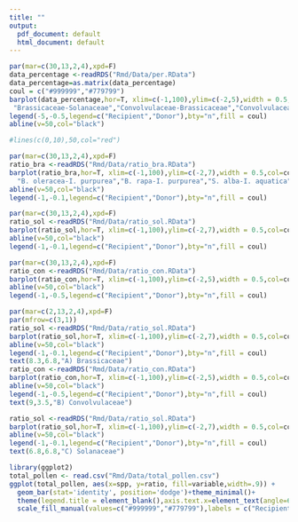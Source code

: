 ```yaml
---
title: ""
output:
  pdf_document: default
  html_document: default
---
```

```r
par(mar=c(30,13,2,4),xpd=F)
data_percentage <-readRDS("Rmd/Data/per.RData")
data_percentage=as.matrix(data_percentage)
coul = c("#999999","#779799")
barplot(data_percentage,hor=T, xlim=c(-1,100),ylim=c(-2,5),width = 0.5,col=coul ,space=0.5, border="white",srt=80,las=1,cex.axis=1,cex.names=1,names=c("Brassicaceae-Convolvulaceae",
 "Brassicaceae-Solanaceae","Convolvulaceae-Brassicaceae","Convolvulaceae-Solanaceae","Solanaceae-Convolvulaceae","Solanaceae-Brassicaceae"))
legend(-5,-0.5,legend=c("Recipient","Donor"),bty="n",fill = coul)
abline(v=50,col="black")

#lines(c(0,10),50,col="red")
```
\newpage
```r
par(mar=c(30,13,2,4),xpd=F)
ratio_bra <-readRDS("Rmd/Data/ratio_bra.RData")
barplot(ratio_bra,hor=T, xlim=c(-1,100),ylim=c(-2,7),width = 0.5,col=coul ,space=0.5,border="white",srt=80,las=1,cex.axis=1,cex.names=1,font=3,names=c("E. sativa-I. purpurea",
  "B. oleracea-I. purpurea","B. rapa-I. purpurea","S. alba-I. aquatica", "S. alba-S. melongena", "E. sativa-P. integrifolia", "B. rapa-S. lycopersicum", "B. oleracea-C. annuum"))
abline(v=50,col="black")
legend(-1,-0.1,legend=c("Recipient","Donor"),bty="n",fill = coul)

```

\newpage
```r
par(mar=c(30,13,2,4),xpd=F)
ratio_sol <-readRDS("Rmd/Data/ratio_sol.RData")
barplot(ratio_sol,hor=T, xlim=c(-1,100),ylim=c(-2,7),width = 0.5,col=coul ,space=0.5,border="white",srt=80,las=1,cex.axis=1,cex.names=1,font=3,names=c("C. annuum-I. purpurea", "S. melongena-I. aquatica", "P. integrifolia-I. aquatica", "S. lycopersicum-I aquatica","S. melongena-E. sativa", "P. integrifolia-E. sativa", "C. annuum-S. alba", "S. lycopersicum-B. rapa"))
abline(v=50,col="black")
legend(-1,-0.1,legend=c("Recipient","Donor"),bty="n",fill = coul)

```
\newpage
```r
par(mar=c(30,13,2,4),xpd=F)
ratio_con <-readRDS("Rmd/Data/ratio_con.RData")
barplot(ratio_con,hor=T, xlim=c(-1,100),ylim=c(-2,5),width = 0.5,col=coul ,space=0.5,border="white",srt=80,las=1,cex.axis=1,cex.names=1,font=3,names=c("I. purpurea-S. melongena","I. aquatica-C. annuum","I. purpurea-E. sativa","I. aquatica-S. alba"))
abline(v=50,col="black")
legend(-1,-0.5,legend=c("Recipient","Donor"),bty="n",fill = coul)

```
\newpage
```r
par(mar=c(2,13,2,4),xpd=F)
par(mfrow=c(3,1))
ratio_sol <-readRDS("Rmd/Data/ratio_sol.RData")
barplot(ratio_sol,hor=T, xlim=c(-1,100),ylim=c(-2,7),width = 0.5,col=coul ,space=0.5,border="white",srt=80,las=1,cex.axis=1,cex.names=1,font=3,names=c("C. annuum-I. purpurea", "S. melongena-I. aquatica", "P. integrifolia-I. aquatica", "S. lycopersicum-I aquatica","S. melongena-E. sativa", "P. integrifolia-E. sativa", "C. annuum-S. alba", "S. lycopersicum-B. rapa"))
abline(v=50,col="black")
legend(-1,-0.1,legend=c("Recipient","Donor"),bty="n",fill = coul)
text(8.3,6.8,"A) Brassicaceae")
ratio_con <-readRDS("Rmd/Data/ratio_con.RData")
barplot(ratio_con,hor=T, xlim=c(-1,100),ylim=c(-2,5),width = 0.5,col=coul ,space=0.5,border="white",srt=80,las=1,cex.axis=1,cex.names=1,font=3,names=c("I. purpurea-S. melongena","I. aquatica-C. annuum","I. purpurea-E. sativa","I. aquatica-S. alba"))
abline(v=50,col="black")
legend(-1,-0.5,legend=c("Recipient","Donor"),bty="n",fill = coul)
text(9,3.5,"B) Convolvulaceae")

ratio_sol <-readRDS("Rmd/Data/ratio_sol.RData")
barplot(ratio_sol,hor=T, xlim=c(-1,100),ylim=c(-2,7),width = 0.5,col=coul ,space=0.5,border="white",srt=80,las=1,cex.axis=1,cex.names=1,font=3,names=c("C. annuum-I. purpurea", "S. melongena-I. aquatica", "P. integrifolia-I. aquatica", "S. lycopersicum-I aquatica","S. melongena-E. sativa", "P. integrifolia-E. sativa", "C. annuum-S. alba", "S. lycopersicum-B. rapa"))
abline(v=50,col="black")
legend(-1,-0.1,legend=c("Recipient","Donor"),bty="n",fill = coul)
text(6.8,6.8,"C) Solanaceae")

```

\newpage

```r
library(ggplot2)
total_pollen <- read.csv("Rmd/Data/total_pollen.csv")
ggplot(total_pollen, aes(x=spp, y=ratio, fill=variable,width=.9)) +
  geom_bar(stat='identity', position='dodge')+theme_minimal()+
  theme(legend.title = element_blank(),axis.text.x=element_text(angle=60,hjust=1,face="italic"))+
  scale_fill_manual(values=c("#999999","#779799"),labels = c("Recipient","Donor"))+labs(x = "",y="Pollen on stigma")

```

